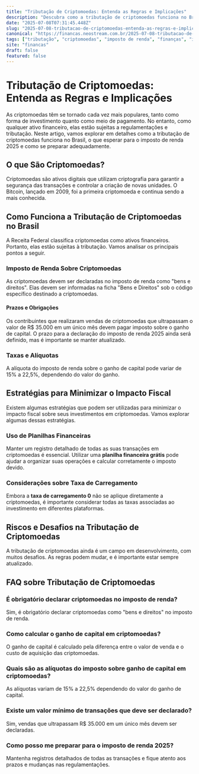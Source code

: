 ```yaml
---
title: "Tributação de Criptomoedas: Entenda as Regras e Implicações"
description: "Descubra como a tributação de criptomoedas funciona no Brasil e prepare-se para o imposto de renda 2025. Saiba mais sobre taxas, prazos e estratégias."
date: "2025-07-08T07:31:45.448Z"
slug: "2025-07-08-tributacao-de-criptomoedas-entenda-as-regras-e-implicacoes"
canonical: "https://financas.neostream.com.br/2025-07-08-tributacao-de-criptomoedas-entenda-as-regras-e-implicacoes"
tags: ["tributação", "criptomoedas", "imposto de renda", "finanças", "investimento"]
site: "financas"
draft: false
featured: false
---
```


# Tributação de Criptomoedas: Entenda as Regras e Implicações

As criptomoedas têm se tornado cada vez mais populares, tanto como forma de investimento quanto como meio de pagamento. No entanto, como qualquer ativo financeiro, elas estão sujeitas a regulamentações e tributação. Neste artigo, vamos explorar em detalhes como a tributação de criptomoedas funciona no Brasil, o que esperar para o imposto de renda 2025 e como se preparar adequadamente.

## O que São Criptomoedas?

Criptomoedas são ativos digitais que utilizam criptografia para garantir a segurança das transações e controlar a criação de novas unidades. O Bitcoin, lançado em 2009, foi a primeira criptomoeda e continua sendo a mais conhecida.

## Como Funciona a Tributação de Criptomoedas no Brasil

A Receita Federal classifica criptomoedas como ativos financeiros. Portanto, elas estão sujeitas à tributação. Vamos analisar os principais pontos a seguir.

### Imposto de Renda Sobre Criptomoedas

As criptomoedas devem ser declaradas no imposto de renda como "bens e direitos". Elas devem ser informadas na ficha "Bens e Direitos" sob o código específico destinado a criptomoedas.

#### Prazos e Obrigações

Os contribuintes que realizaram vendas de criptomoedas que ultrapassam o valor de R$ 35.000 em um único mês devem pagar imposto sobre o ganho de capital. O prazo para a declaração do imposto de renda 2025 ainda será definido, mas é importante se manter atualizado.

### Taxas e Alíquotas

A alíquota do imposto de renda sobre o ganho de capital pode variar de 15% a 22,5%, dependendo do valor do ganho.

## Estratégias para Minimizar o Impacto Fiscal

Existem algumas estratégias que podem ser utilizadas para minimizar o impacto fiscal sobre seus investimentos em criptomoedas. Vamos explorar algumas dessas estratégias.

### Uso de Planilhas Financeiras

Manter um registro detalhado de todas as suas transações em criptomoedas é essencial. Utilizar uma **planilha financeira grátis** pode ajudar a organizar suas operações e calcular corretamente o imposto devido.

### Considerações sobre Taxa de Carregamento

Embora a **taxa de carregamento 0** não se aplique diretamente a criptomoedas, é importante considerar todas as taxas associadas ao investimento em diferentes plataformas.

## Riscos e Desafios na Tributação de Criptomoedas

A tributação de criptomoedas ainda é um campo em desenvolvimento, com muitos desafios. As regras podem mudar, e é importante estar sempre atualizado.

## FAQ sobre Tributação de Criptomoedas

### É obrigatório declarar criptomoedas no imposto de renda?
Sim, é obrigatório declarar criptomoedas como "bens e direitos" no imposto de renda.

### Como calcular o ganho de capital em criptomoedas?
O ganho de capital é calculado pela diferença entre o valor de venda e o custo de aquisição das criptomoedas.

### Quais são as alíquotas do imposto sobre ganho de capital em criptomoedas?
As alíquotas variam de 15% a 22,5% dependendo do valor do ganho de capital.

### Existe um valor mínimo de transações que deve ser declarado?
Sim, vendas que ultrapassam R$ 35.000 em um único mês devem ser declaradas.

### Como posso me preparar para o imposto de renda 2025?
Mantenha registros detalhados de todas as transações e fique atento aos prazos e mudanças nas regulamentações.